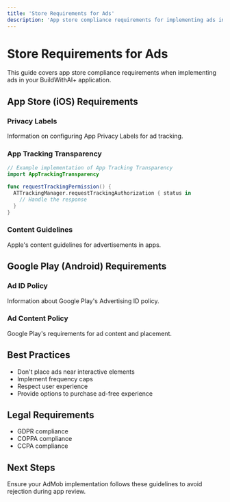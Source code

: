```yaml
---
title: 'Store Requirements for Ads'
description: 'App store compliance requirements for implementing ads in your BuildWithAI+ application'
---
```


# Store Requirements for Ads

This guide covers app store compliance requirements when implementing ads in your BuildWithAI+ application.

## App Store (iOS) Requirements

### Privacy Labels

Information on configuring App Privacy Labels for ad tracking.

### App Tracking Transparency

```swift
// Example implementation of App Tracking Transparency
import AppTrackingTransparency

func requestTrackingPermission() {
  ATTrackingManager.requestTrackingAuthorization { status in
    // Handle the response
  }
}
```

### Content Guidelines

Apple's content guidelines for advertisements in apps.

## Google Play (Android) Requirements

### Ad ID Policy

Information about Google Play's Advertising ID policy.

### Ad Content Policy

Google Play's requirements for ad content and placement.

## Best Practices

- Don't place ads near interactive elements
- Implement frequency caps
- Respect user experience
- Provide options to purchase ad-free experience

## Legal Requirements

- GDPR compliance
- COPPA compliance
- CCPA compliance

## Next Steps

Ensure your AdMob implementation follows these guidelines to avoid rejection during app review.
